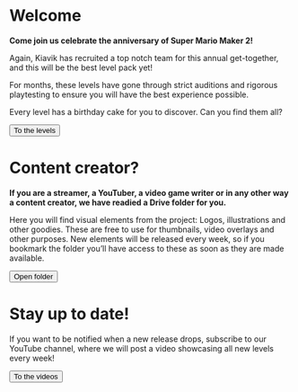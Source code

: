 
# Welcome

<Card illustration="mario_cake">

**Come join us celebrate the anniversary of Super Mario Maker 2!**

Again, Kiavik has recruited a top notch team for this annual get-together, and this will be the best level pack yet!

For months, these levels have gone through strict auditions and rigorous playtesting to ensure you will have the best experience possible. 

Every level has a birthday cake for you to discover. Can you find them all?

<Button primary="true" icon="arrow-right" to="/levels">To the levels</Button>

</Card>


# Content creator?

<Card>

**If you are a streamer, a YouTuber, a video game writer or in any other way a content creator, we have readied a Drive folder for you.**

Here you will find visual elements from the project: Logos, illustrations and other goodies. These are free to use for thumbnails, video overlays and other purposes. New elements will be released every week, so if you bookmark the folder you’ll have access to these as soon as they are made available.

<Button icon="folder" to="https://drive.google.com/drive/folders/1PS6FRuYXR0V8Bgds3oIp2_Deur70drOc?usp=sharing">Open folder</Button>

</Card>


# Stay up to date!

<Card>

If you want to be notified when a new release drops, subscribe to our YouTube channel, where we will post a video showcasing all new levels every week!

<Button icon="play-button" to="https://www.youtube.com/channel/UClayAs7TxVjMbzBLxBbqyoQ">To the videos</Button>

</Card>